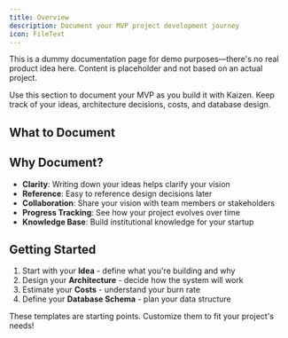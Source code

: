 ```yaml
---
title: Overview
description: Document your MVP project development journey
icon: FileText
---
```



<Callout title="Demo Only" type="info">
  This is a dummy documentation page for demo purposes—there's no real product idea here. Content is placeholder and not based on an actual project.
</Callout>

Use this section to document your MVP as you build it with Kaizen. Keep track of your ideas, architecture decisions, costs, and database design.

## What to Document

<Cards>
  <Card title="Idea" href="/project-documentation/idea" description="Your product vision, target audience, and core features" />
  <Card title="Architecture" href="/project-documentation/architecture" description="System design, tech stack decisions, and infrastructure" />
  <Card title="Cost Estimation" href="/project-documentation/cost-estimation" description="Projected costs for development and operations" />
  <Card title="Database Schema" href="/project-documentation/database-schema" description="Data models, relationships, and schema design" />
</Cards>

## Why Document?

- **Clarity**: Writing down your ideas helps clarify your vision
- **Reference**: Easy to reference design decisions later
- **Collaboration**: Share your vision with team members or stakeholders
- **Progress Tracking**: See how your project evolves over time
- **Knowledge Base**: Build institutional knowledge for your startup

## Getting Started

1. Start with your **Idea** - define what you're building and why
2. Design your **Architecture** - decide how the system will work
3. Estimate your **Costs** - understand your burn rate
4. Define your **Database Schema** - plan your data structure

<Note>
These templates are starting points. Customize them to fit your project's needs!
</Note>